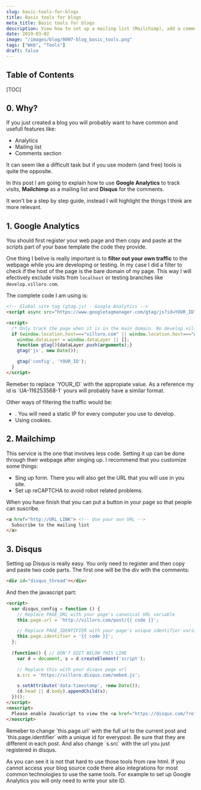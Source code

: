 ```yaml
---
slug: basic-tools-for-blogs
title: Basic tools for blogs
meta_title: Basic tools for blogs
description: View how to set up a mailing list (Mailchimp), add a comments section (Disqus) on posts and track visits (Google Analytics).
date: 2019-03-02
image: "/images/blog/0007-blog_basic_tools.png"
tags: ["Web", "Tools"]
draft: false
---
```

  
## Table of Contents

[TOC]

## 0. Why?

If you just created a blog you will probably want to have common and usefull features like:

* Analytics
* Mailing list
* Comments section

It can seem like a difficult task but if you use modern (and free) tools is quite the opposite.

In this post I am going to explain how to use **Google Analytics** to track visits, **Mailchimp** as a mailing list and **Disqus** for the comments.

It won't be a step by step guide, instead I will highlight the things I think are more relevant.

## 1. Google Analytics
You should first register your web page and then copy and paste at the scripts part of your base template the code they provide.

One thing I belive is really important is to **filter out your own traffic** to the webpage while you are developing or testing. In my case I did a filter to check if the host of the page is the bare domain of my page. This way I will efectively exclude visits from `localhost` or testing branches like `develop.villoro.com`.

The complete code I am using is:

```html
<!-- Global site tag (gtag.js) - Google Analytics -->
<script async src="https://www.googletagmanager.com/gtag/js?id=YOUR_ID"></script>

<script>
  /* Only track the page when it is in the main domain. No develop.villoro.com or localhost */
  if (window.location.host==="villoro.com" || window.location.host==="www.villoro.com") {
    window.dataLayer = window.dataLayer || [];
    function gtag(){dataLayer.push(arguments);}
    gtag('js', new Date());

    gtag('config', 'YOUR_ID');
  }
</script>
```
<Notice type="warning">
  Remeber to replace `YOUR_ID` with the appropiate value. As a reference my id is `UA-116253568-1` yours will probably have a similar format.
</Notice>

Other ways of filtering the traffic would be:

* <FancyLink linkText="Using IP filters" url="https://support.google.com/analytics/answer/1034840?hl=en"/>. You will need a static IP for every computer you use to develop.
* Using cookies.

## 2. Mailchimp
This service is the one that involves less code. Setting it up can be done through their webpage after singing up. I recommend that you customize some things:

* Sing up form. There you will also get the URL that you will use in you site.
* Set up reCAPTCHA to avoid robot related problems.

When you have finish that you can put a button in your page so that people can suscribe.

```html
<a href="http://URL_LINK"> <!-- Use your own URL -->
  Subscribe to the mailing list
</a>
```

## 3. Disqus
Setting up Disqus is really easy. You only need to register and then copy and paste two code parts. The first one will be the div with the comments:

```html
<div id="disqus_thread"></div>
```

And then the javascript part:
```html
<script>
  var disqus_config = function () {
    // Replace PAGE_URL with your page's canonical URL variable
    this.page.url = 'http://villoro.com/post/{{ code }}';

    // Replace PAGE_IDENTIFIER with your page's unique identifier variable
    this.page.identifier = '{{ code }}';
  };
  
  (function() { // DON'T EDIT BELOW THIS LINE
    var d = document, s = d.createElement('script');

    // Replace this with your disqus page url
    s.src = 'https://villoro.disqus.com/embed.js';

    s.setAttribute('data-timestamp', +new Date());
    (d.head || d.body).appendChild(s);
  })();
</script>
<noscript>
  Please enable JavaScript to view the <a href="https://disqus.com/?ref_noscript">comments powered by Disqus.</a>
</noscript>
```

<Notice type="warning">
  Remeber to change `this.page.url` with the full url to the current post and `this.page.identifier` with a unique id for everypost. Be sure that they are different in each post. And also change `s.src` with the url you just registered in disqus.
</Notice>


As you can see it is not that hard to use those tools from raw html. If you cannot access your blog source code there also integrations for most common technologies to use the same tools. For example to set up Google Analytics you will only need to write your site ID.
